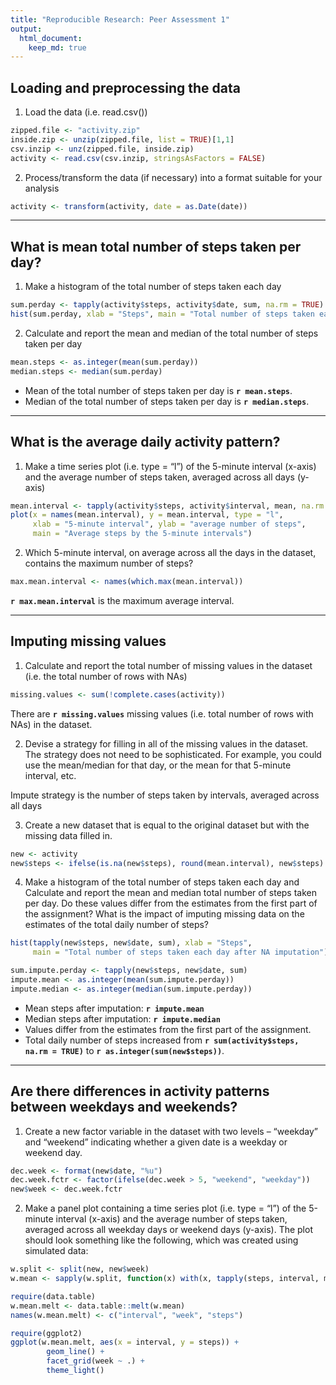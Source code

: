 ```yaml
---
title: "Reproducible Research: Peer Assessment 1"
output: 
  html_document:
    keep_md: true
---
```



## Loading and preprocessing the data
1. Load the data (i.e. read.csv())

```r
zipped.file <- "activity.zip"
inside.zip <- unzip(zipped.file, list = TRUE)[1,1]
csv.inzip <- unz(zipped.file, inside.zip)
activity <- read.csv(csv.inzip, stringsAsFactors = FALSE)
```

2. Process/transform the data (if necessary) into a format suitable
for your analysis

```r
activity <- transform(activity, date = as.Date(date))
```

***

## What is mean total number of steps taken per day?
1. Make a histogram of the total number of steps taken each day
```r
sum.perday <- tapply(activity$steps, activity$date, sum, na.rm = TRUE)
hist(sum.perday, xlab = "Steps", main = "Total number of steps taken each day")
```

2. Calculate and report the mean and median of the total number of steps 
taken per day
```r
mean.steps <- as.integer(mean(sum.perday))
median.steps <- median(sum.perday)
```
- Mean of the total number of steps taken per day is **`r mean.steps`**.  
- Median of the total number of steps taken per day is **`r median.steps`**.

***

## What is the average daily activity pattern?
1. Make a time series plot (i.e. type = "l") of the 5-minute interval (x-axis)
and the average number of steps taken, averaged across all days (y-axis)
```r
mean.interval <- tapply(activity$steps, activity$interval, mean, na.rm = TRUE)
plot(x = names(mean.interval), y = mean.interval, type = "l",
     xlab = "5-minute interval", ylab = "average number of steps",
     main = "Average steps by the 5-minute intervals")
```

2. Which 5-minute interval, on average across all the days in the dataset,
contains the maximum number of steps?
```r
max.mean.interval <- names(which.max(mean.interval))
```
**`r max.mean.interval`** is the maximum average interval.

***

## Imputing missing values
1. Calculate and report the total number of missing values in the dataset (i.e.
the total number of rows with NAs)
```r
missing.values <- sum(!complete.cases(activity))
```
There are **`r missing.values`** missing values (i.e. total number of rows with
NAs) in the dataset.

2. Devise a strategy for filling in all of the missing values in the dataset.
The strategy does not need to be sophisticated. For example, you could use the
mean/median for that day, or the mean for that 5-minute interval, etc.

Impute strategy is the number of steps taken by intervals,
averaged across all days

3. Create a new dataset that is equal to the original dataset but with the
missing data filled in.
```r
new <- activity
new$steps <- ifelse(is.na(new$steps), round(mean.interval), new$steps)
```

4. Make a histogram of the total number of steps taken each day and Calculate
and report the mean and median total number of steps taken per day. Do these
values differ from the estimates from the first part of the assignment? What is
the impact of imputing missing data on the estimates of the total daily number
of steps?
```r
hist(tapply(new$steps, new$date, sum), xlab = "Steps",
     main = "Total number of steps taken each day after NA imputation")

sum.impute.perday <- tapply(new$steps, new$date, sum)
impute.mean <- as.integer(mean(sum.impute.perday))
impute.median <- as.integer(median(sum.impute.perday))

```
- Mean steps after imputation: **`r impute.mean`**  
- Median steps after imputation: **`r impute.median`**  
- Values differ from the estimates from the first part of the assignment.  
- Total daily number of steps increased from 
**`r sum(activity$steps, na.rm = TRUE)`** to **`r as.integer(sum(new$steps))`**.

***

## Are there differences in activity patterns between weekdays and weekends?
1. Create a new factor variable in the dataset with two levels -- "weekday" and
"weekend" indicating whether a given date is a weekday or weekend day.
```r
dec.week <- format(new$date, "%u")
dec.week.fctr <- factor(ifelse(dec.week > 5, "weekend", "weekday"))
new$week <- dec.week.fctr
```

2. Make a panel plot containing a time series plot (i.e. type = "l") of the
5-minute interval (x-axis) and the average number of steps taken, averaged
across all weekday days or weekend days (y-axis). The plot should look something
like the following, which was created using simulated data:
```r
w.split <- split(new, new$week)
w.mean <- sapply(w.split, function(x) with(x, tapply(steps, interval, mean)))

require(data.table)
w.mean.melt <- data.table::melt(w.mean)
names(w.mean.melt) <- c("interval", "week", "steps")

require(ggplot2)
ggplot(w.mean.melt, aes(x = interval, y = steps)) +
        geom_line() +
        facet_grid(week ~ .) +
        theme_light()

```